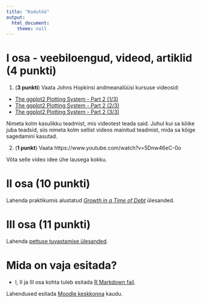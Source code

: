 ```yaml
---
title: "Kodutöö"
output: 
  html_document:
    theme: null
---
```



# I osa - veebiloengud, videod, artiklid (4 punkti)
1. (**3 punkti**) Vaata Johns Hopkinsi andmeanalüüsi kursuse videosid:

* [The ggplot2 Plotting System - Part 2 (1/3)](https://www.youtube.com/watch?v=zLwrYvH2Hg0&list=PLjTlxb-wKvXPhZ7tQwlROtFjorSj9tUyZ&index=13)
* [The ggplot2 Plotting System - Part 2 (2/3)](https://www.youtube.com/watch?v=Z3WP_Up8b5I&list=PLjTlxb-wKvXPhZ7tQwlROtFjorSj9tUyZ&index=14)
* [The ggplot2 Plotting System - Part 2 (3/3)](https://www.youtube.com/watch?v=gU8w0gjSx40&list=PLjTlxb-wKvXPhZ7tQwlROtFjorSj9tUyZ&index=15)

Nimeta kolm kasulikku teadmist, mis videotest teada said. Juhul kui sa kõike juba teadsid, siis nimeta kolm sellist videos mainitud teadmist, mida sa kõige sagedamini kasutad.

2. (**1 punkt**) Vaata https://www.youtube.com/watch?v=5Dnw46eC-0o

Võta selle video idee ühe lausega kokku.

# II osa (10 punkti)

Lahenda praktikumis alustatud [*Growth in a Time of Debt*](../praktikum2_riigivolg) ülesanded.

# III osa (11 punkti)

Lahenda [pettuse tuvastamise ülesanded](../praktikum2_pettus). 

# Mida on vaja esitada?

* I, II ja III osa kohta tuleb esitada [R Markdown fail](../kodutood/kodutoo2.Rmd).

Lahendused esitada [Moodle keskkonna](https://moodle.ut.ee/course/view.php?id=8013#section-1) kaudu.

